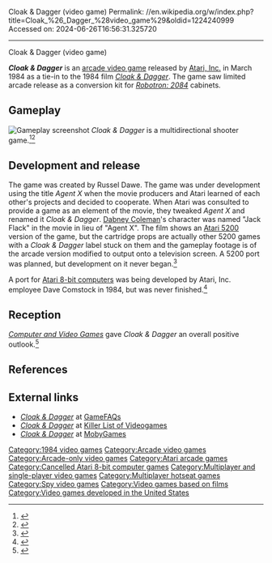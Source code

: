 Cloak & Dagger (video game)
Permalink: //en.wikipedia.org/w/index.php?title=Cloak_%26_Dagger_%28video_game%29&oldid=1224240999
Accessed on: 2024-06-26T16:56:31.325720



------
Cloak & Dagger (video game)
{{Infobox video game
|title         = Cloak & Dagger
|image         = Cloak & Dagger arcade flyer.jpg
|developer     = [[Atari, Inc.]]
|publisher     = Atari, Inc.
|producer      = John Ray<ref name="C&Dah">{{cite web|last1=Bousiges|first1=Alexis|last2=Kukulcan|first2=Bruno|last3=Oliver|first3=Paige|url=https://www.arcade-history.com/?page=detail&id=476|title=Cloak & Dagger|website=arcade-history.com|date=2020|access-date=2020-11-28|archive-date=2016-03-10|archive-url=https://web.archive.org/web/20160310165832/http://www.arcade-history.com/?page=detail&id=476|url-status=live}}</ref>
|designer      = Russel Dawe<ref name="C&Dah"/>
|programmer    = Russel Dawe
|platforms     = [[Arcade game|Arcade]]
|released      = {{vgrelease|NA|March 1984<ref name="ATVGL:JaO1971-2005">{{cite book|last=Akagi|first=Masumi|chapter-url=https://archive.org/stream/ArcadeGameList1971-2005#page/n112/mode/1up|chapter=Atari (Atari Games/TWI); C|title=アーケードTVゲームリスト 国内•海外編 (1971-2005)|edition=1st|publisher=[[:ja:アミューズメント通信社|Amusement News Agency]]|date=13 October 2006|pages=111, 149|isbn=978-4990251215|language=ja}}</ref>}}
|genre         = [[Multidirectional shooter]]
|modes         = 1-2 players alternating turns
|arcade system = [[MOS Technology 6502|6502]]-based hardware<ref name="s16">{{cite web|last=Broyad|first=Toby|url=https://www.system16.com/hardware.php?id=764&page=1#2929|title=Atari 6502 Colour Raster Hardware (Atari)|website=system16.com|date=2020|access-date=2020-11-28|archive-date=2019-09-16|archive-url=https://web.archive.org/web/20190916035354/https://www.system16.com/hardware.php?id=764&page=1#2929|url-status=live}}</ref>
}}

'''''Cloak & Dagger''''' is an [[arcade video game]] released by [[Atari, Inc.]] in March 1984 as a tie-in to the 1984 film ''[[Cloak & Dagger (1984 film)|Cloak & Dagger]]''. The game saw limited arcade release as a conversion kit for ''[[Robotron: 2084]]'' cabinets.

== Gameplay ==
[[File:ARC Cloak & Dagger.png|thumb|left|Gameplay screenshot]]
{{Expand section|date=November 2020}}
''Cloak & Dagger'' is a multidirectional shooter game.<ref name="AG">{{cite web|last1=Schwartz|first1=Michael|last2=Dykman|first2=Joan|url=http://www.allgame.com/game.php?id=402|title=Cloak & Dagger - Overview|website=[[AllGame]]|publisher=[[All Media Network]]|date=1998|access-date=2020-11-28|archive-url=https://web.archive.org/web/20141114110934/http://www.allgame.com/game.php?id=402|archive-date=2014-11-14|url-status=live}}</ref><ref name="GB">{{cite web|url=https://www.giantbomb.com/cloak-dagger/3030-27332/|title=Cloak & Dagger (Game)|work=[[Giant Bomb]]|publisher=[[CBS Interactive]]|date=2020|access-date=2020-11-28|archive-date=2020-11-28|archive-url=https://web.archive.org/web/20201128194937/https://www.giantbomb.com/cloak-dagger/3030-27332/|url-status=live}}</ref>

== Development and release ==
{{Expand section|date=November 2020}}
The game was created by Russel Dawe. The game was under development using the title ''Agent X'' when the movie producers and Atari learned of each other's projects and decided to cooperate. When Atari was consulted to provide a game as an element of the movie, they tweaked ''Agent X'' and renamed it ''Cloak & Dagger''. [[Dabney Coleman]]'s character was named "Jack Flack" in the movie in lieu of "Agent X". The film shows an [[Atari 5200]] version of the game, but the cartridge props are actually other 5200 games with a ''Cloak & Dagger'' label stuck on them and the gameplay footage is of the arcade version modified to output onto a television screen. A 5200 port was planned, but development on it never began.<ref>{{cite web|last=Rosenberg|first=Alex|url=http://www.atarihq.com/5200/5200faq/02_06.html|title=Atari 5200 FAQ: 2.6 - WHAT'S THE REAL STORY BEHIND CLOAK AND DAGGER?|website=atarihq.com|date=September 12, 1994|access-date=2020-11-28|archive-date=2019-07-18|archive-url=https://web.archive.org/web/20190718000258/http://www.atarihq.com/5200/5200faq/02_06.html|url-status=live}}</ref>

A port for [[Atari 8-bit computers]] was being developed by Atari, Inc. employee Dave Comstock in 1984, but was never finished.<ref>{{cite web|last=Reichert|first=Matt|url=http://www.atariprotos.com/8bit/software/cloakdagger/cloakdagger.htm|title=Atari 8-bit Software - Cloak & Dagger|website=www.atariprotos.com|access-date=2020-11-28|archive-date=2020-10-06|archive-url=https://web.archive.org/web/20201006055830/http://www.atariprotos.com/8bit/software/cloakdagger/cloakdagger.htm|url-status=live}}</ref>

== Reception ==
''[[Computer and Video Games]]'' gave ''Cloak & Dagger'' an overall positive outlook.<ref>{{cite magazine|url=https://archive.org/stream/computer-video-games-magazine-032#page/n41/mode/1up|title=Arcade Action - It's Thirsty Work: Cloak & Dagger|magazine=[[Computer and Video Games]]|issue=32|publisher=[[EMAP]]|date=June 1984|page=42}}</ref>

== References ==
{{reflist}}

== External links ==
{{Portal|1980s|United States|Video games}}
* [https://gamefaqs.gamespot.com/arcade/563948-cloak-and-dagger ''Cloak & Dagger''] at [[GameFAQs]]
* [https://www.arcade-museum.com/game_detail.php?game_id=7353 ''Cloak & Dagger''] at [[Killer List of Videogames]]
* [https://www.mobygames.com/game/arcade/cloak-dagger ''Cloak & Dagger''] at [[MobyGames]]

{{DEFAULTSORT:Cloak and Dagger (video game)}}
[[Category:1984 video games]]
[[Category:Arcade video games]]
[[Category:Arcade-only video games]]
[[Category:Atari arcade games]]
[[Category:Cancelled Atari 8-bit computer games]]
[[Category:Multiplayer and single-player video games]]
[[Category:Multiplayer hotseat games]]
[[Category:Spy video games]]
[[Category:Video games based on films]]
[[Category:Video games developed in the United States]]


{{arcade-stub}}